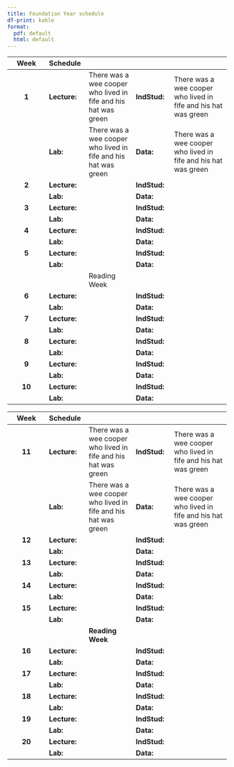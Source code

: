 ```yaml
---
title: Foundation Year schedule
df-print: kable
format: 
  pdf: default
  html: default
---
```


|   Week   | Schedule     |                                                                |              |                                                                |
|:-----------:|:------------|:---------------|:------------|:------------------|
|  **1**   | **Lecture:** | There was a wee cooper who lived in fife and his hat was green | **IndStud:** | There was a wee cooper who lived in fife and his hat was green |
|          | **Lab:**     | There was a wee cooper who lived in fife and his hat was green | **Data:**    | There was a wee cooper who lived in fife and his hat was green |
|  **2**   | **Lecture:** |                                                                | **IndStud:** |                                                                |
|          | **Lab:**     |                                                                | **Data:**    |                                                                |
|  **3**   | **Lecture:** |                                                                | **IndStud:** |                                                                |
|          | **Lab:**     |                                                                | **Data:**    |                                                                |
|  **4**   | **Lecture:** |                                                                | **IndStud:** |                                                                |
|          | **Lab:**     |                                                                | **Data:**    |                                                                |
|  **5**   | **Lecture:** |                                                                | **IndStud:** |                                                                |
|          | **Lab:**     |                                                                | **Data:**    |                                                                |
|          |              | Reading Week                                                   |              |                                                                |
|  **6**   | **Lecture:** |                                                                | **IndStud:** |                                                                |
|          | **Lab:**     |                                                                | **Data:**    |                                                                |
|  **7**   | **Lecture:** |                                                                | **IndStud:** |                                                                |
|          | **Lab:**     |                                                                | **Data:**    |                                                                |
|  **8**   | **Lecture:** |                                                                | **IndStud:** |                                                                |
|          | **Lab:**     |                                                                | **Data:**    |                                                                |
|  **9**   | **Lecture:** |                                                                | **IndStud:** |                                                                |
|          | **Lab:**     |                                                                | **Data:**    |                                                                |
|  **10**  | **Lecture:** |                                                                | **IndStud:** |                                                                |
|          | **Lab:**     |                                                                | **Data:**    |                                                                |
\newpage

|   Week   | Schedule     |                                                                |              |                                                                |
|:-----------:|:------------|:---------------|:------------|:------------------|
|  **11**   | **Lecture:** | There was a wee cooper who lived in fife and his hat was green | **IndStud:** | There was a wee cooper who lived in fife and his hat was green |
|          | **Lab:**     | There was a wee cooper who lived in fife and his hat was green | **Data:**    | There was a wee cooper who lived in fife and his hat was green |
|  **12**   | **Lecture:** |                                                                | **IndStud:** |                                                                |
|          | **Lab:**     |                                                                | **Data:**    |                                                                |
|  **13**  | **Lecture:** |                                                                | **IndStud:** |                                                                |
|          | **Lab:**     |                                                                | **Data:**    |                                                                |
|  **14**  | **Lecture:** |                                                                | **IndStud:** |                                                                |
|          | **Lab:**     |                                                                | **Data:**    |                                                                |
|  **15**  | **Lecture:** |                                                                | **IndStud:** |                                                                |
|          | **Lab:**     |                                                                | **Data:**    |                                                                |
|          |              | **Reading Week**                                               |              |                                                                |
|  **16**  | **Lecture:** |                                                                | **IndStud:** |                                                                |
|          | **Lab:**     |                                                                | **Data:**    |                                                                |
|  **17**  | **Lecture:** |                                                                | **IndStud:** |                                                                |
|          | **Lab:**     |                                                                | **Data:**    |                                                                |
|  **18**  | **Lecture:** |                                                                | **IndStud:** |                                                                |
|          | **Lab:**     |                                                                | **Data:**    |                                                                |
|  **19**  | **Lecture:** |                                                                | **IndStud:** |                                                                |
|          | **Lab:**     |                                                                | **Data:**    |                                                                |
|  **20**  | **Lecture:** |                                                                | **IndStud:** |                                                                |
|          | **Lab:**     |                                                                | **Data:**    |                                                                |